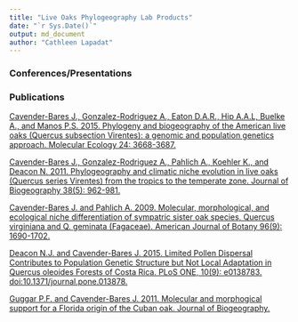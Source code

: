 ```yaml
---
title: "Live Oaks Phylogeography Lab Products"
date: "`r Sys.Date()`"
output: md_document
author: "Cathleen Lapadat"
---
```


### Conferences/Presentations  


### Publications

[Cavender-Bares J., Gonzalez-Rodriguez A., Eaton D.A.R., Hip A.A.L, Buelke A., and Manos P.S. 2015. Phylogeny and biogeography of the American live oaks (Quercus subsection Virentes): a genomic and population genetics approach. Molecular Ecology 24: 3668-3687.](https://drive.google.com/file/d/1woKJ0XBQ_CTwRGbVIb2GWm0GFb7I3Dur/view?usp=sharing)

[Cavender-Bares J., Gonzalez-Rodriguez A., Pahlich A., Koehler K., and Deacon N. 2011. Phylogeography and climatic niche evolution in live oaks (Quercus series Virentes) from the tropics to the temperate zone. Journal of Biogeography 38(5): 962-981.](https://drive.google.com/file/d/1U0s3imC_9xTZoBKXiV8JpuC6q_W8VaZT/view?usp=sharing)

[Cavender-Bares J. and Pahlich A. 2009. Molecular, morphological, and ecological niche differentiation of sympatric sister oak species, Quercus virginiana and Q. geminata (Fagaceae). American Journal of Botany 96(9): 1690-1702.](https://drive.google.com/file/d/1mdQz7eo-Grhab0xpY0SXgeIy9aNl55d-/view?usp=sharing)

[Deacon N.J. and Cavender-Bares J. 2015. Limited Pollen Dispersal Contributes to Population Genetic Structure but Not Local Adaptation in Quercus oleoides Forests of Costa Rica. PLoS ONE, 10(9): e0138783. doi:10.1371/journal.pone.013878.](https://drive.google.com/file/d/1L6Mk-CFl26t2YB9tBweHROO8FXQGCECH/view?usp=sharing)   

[Guggar P.F. and Cavender-Bares J. 2011. Molecular and morphogical support for a Florida origin of the Cuban oak. Journal of Biogeography.](https://drive.google.com/file/d/1JXrbeiKJDawQeUCU-L-ZUJMX6n92yPK0/view?usp=sharing)

